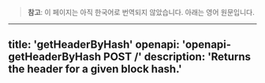 <!-- AUTO-GENERATED-CONTENT:START (ENGLISH-COPY) -->
> **참고**: 이 페이지는 아직 한국어로 번역되지 않았습니다. 아래는 영어 원문입니다.

---
title: 'getHeaderByHash'
openapi: 'openapi-getHeaderByHash POST /'
description: 'Returns the header for a given block hash.'
---